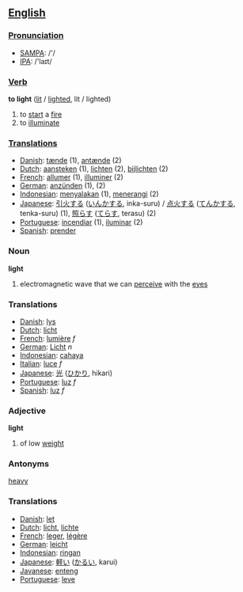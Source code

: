== [[English]] ==

=== [[Pronunciation]] ===
*[[w:SAMPA|SAMPA]]: /'/
*[[w:IPA|IPA]]: /'laɪt/

=== [[Verb]] ===

'''to light''' ([[lit]] / [[lighted]], lit / lighted)

# to [[start]] a [[fire]]
# to [[illuminate]]

=== [[Translations]] ===
*[[Danish]]: [[tænde]] (1), [[antænde]] (2)
*[[Dutch]]: [[aansteken]] (1), [[lichten]] (2), [[bijlichten]] (2)
*[[French]]: [[allumer]] (1), [[illuminer]] (2)
*[[German]]: [[anzünden]] (1), [[]] (2)
*[[Indonesian]]: [[nyala|menyalakan]] (1), [[terang|menerangi]] (2)
*[[Japanese]]: [[引火]]する ([[いんか]]する, inka-suru) / [[点火]]する ([[てんか]]する, tenka-suru) (1), [[照らす]] ([[てらす]], terasu) (2)
*[[Portuguese]]: [[incendiar]] (1), [[iluminar]] (2)
*[[Spanish]]: [[prender]]

=== Noun ===

'''light'''

# electromagnetic wave that we can [[perceive]] with the [[eye]]s

=== Translations ===
*[[Danish]]: [[lys]]
*[[Dutch]]: [[licht]]
*[[French]]: [[lumière]] ''f''
*[[German]]: [[Licht]] ''n''
*[[Indonesian]]: [[cahaya]]
*[[Italian]]: [[luce]] ''f''
*[[Japanese]]: [[光]] ([[ひかり]], hikari)
*[[Portuguese]]: [[luz]] ''f''
*[[Spanish]]: [[luz]] ''f''

=== Adjective ===

'''light'''

# of low [[weight]]

=== Antonyms ===

[[heavy]]

=== Translations ===
*[[Danish]]: [[let]]
*[[Dutch]]: [[licht]], [[lichte]]
*[[French]]: [[leger]], [[légère]]
*[[German]]: [[leicht]]
*[[Indonesian]]: [[ringan]]
*[[Japanese]]: [[軽い]] ([[かるい]], karui)
*[[Javanese]]: [[enteng]]
*[[Portuguese]]: [[leve]]